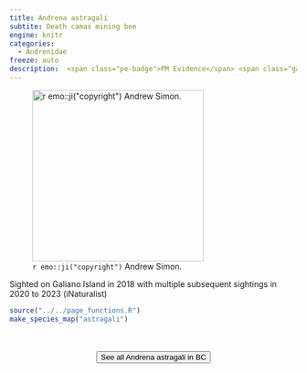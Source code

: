 ```yaml
---
title: Andrena astragali
subtite: Death camas mining bee
engine: knitr
categories:
  - Andrenidae
freeze: auto
description:  <span class="pe-badge">PM Evidence</span> <span class="gali-badge">Galiano</span>
---
```

![`r emo::ji("copyright")` Andrew Simon.](https://inaturalist-open-data.s3.amazonaws.com/photos/17828498/large.jpeg){height=300}

Sighted on Galiano Island in 2018 with multiple subsequent sightings in 2020 to 2023 (iNaturalist)



```r
source("../../page_functions.R")
make_species_map("astragali")
```
<br><br>
<center>


<a href="https://inaturalist.ca/observations?place_id=7085&subview=map&taxon_id=336467"><button type="button" class="btn btn-secondary">See all Andrena astragali in BC <i class="fa-solid fa-arrow-up-right-from-square"></i> </button></a>
</center>
